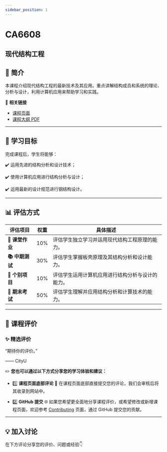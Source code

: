 ```yaml
---
sidebar_position: 1
---
```


# CA6608
## 现代结构工程

## **📘 简介**
本课程介绍现代结构工程的最新技术及其应用。重点讲解结构成员和系统的理论、分析与设计，利用计算机应用来帮助学习和实践。

🔗 **相关链接**
- [课程页面](https://www.cityu.edu.hk/catalogue/pg/202526/course/CA6608.htm)
- [课程大纲 PDF](https://www.cityu.edu.hk/catalogue/pg/202526/course/CA6608.pdf)

---

## **🎯 学习目标**

完成课程后，学生将能够：

✔️ 运用先进的结构分析和设计技术；

✔️ 使用计算机应用进行结构分析与设计；

✔️ 运用最新的设计规范进行钢结构设计。

---

## **📊 评估方式**

| **评估项目**          | **权重** | **具体描述**                                                                                       |
|----------------------|---------|---------------------------------------------------------------------------------------------------|
| **📝 课堂作业**       | 10%     | 评估学生独立学习并运用现代结构工程原理的能力。                                                        |
| **📚 中期测试**       | 30%     | 评估学生掌握板壳原理及其结构分析和设计能力。                                                           |
| **📝 个别项目**       | 10%     | 评估学生运用计算机应用进行结构分析与设计的能力。                                                     |
| **📖 期末考试**       | 50%     | 评估学生理解并应用结构分析和计算技术的能力。                                                           |

---

## **💬 课程评价**

### ✨ **精选评价**
<div className={commentStyles.commentBox}>
    <p className={commentStyles.commentText}>
        “期待你的评价。”
    </p>
    <p className={commentStyles.commentAuthor}>—— CityU</p>
</div>

✏️ **您也可以通过以下方式分享您的学习体验和建议：**

- 1️⃣ **课程页面底部评论**
💬 在课程页面底部直接提交您的评论，我们会审核后将其收录到网站中。

- 2️⃣ **GitHub 提交**
🌐 如果您希望更全面地分享课程评价，或希望修改或新增课程页面，欢迎参考 [Contributing](/contributing) 页面，通过 GitHub 提交您的贡献。

---

## **💡 加入讨论**

在下方评论分享您的评价、问题或经验👇
<Utterances />